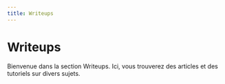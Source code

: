 ```yaml
---
title: Writeups
---
```


# Writeups

Bienvenue dans la section Writeups. Ici, vous trouverez des articles et des tutoriels sur divers sujets.
